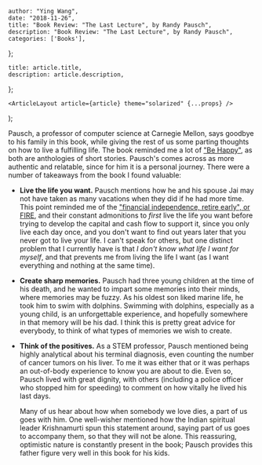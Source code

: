 

    author: "Ying Wang",
    date: "2018-11-26",
    title: "Book Review: "The Last Lecture", by Randy Pausch",
    description: "Book Review: "The Last Lecture", by Randy Pausch",
    categories: ['Books'],
};

    title: article.title,
    description: article.description,
};

    <ArticleLayout article={article} theme="solarized" {...props} />
);


Pausch, a professor of computer science at Carnegie Mellon, says goodbye to his
family in this book, while giving the rest of us some parting thoughts on how to
live a fulfilling life. The book reminded me a lot of ["Be
Happy"](/posts/2017/12/17/be_happy), as both are anthologies of short stories.
Pausch's comes across as more authentic and relatable, since for him it is a
personal journey. There were a number of takeaways from the book I found
valuable:

-   **Live the life you want.** Pausch mentions how he and his spouse Jai may
    not have taken as many vacations when they did if he had more time. This
    point reminded me of the ["financial independence, retire early", or
    FIRE](https://twocents.lifehacker.com/the-basics-of-fire-financial-independence-and-early-re-1820129768),
    and their constant admonitions to *first* live the life you want before
    trying to develop the capital and cash flow to support it, since you only
    live each day once, and you don't want to find out years later that you
    never got to live your life. I can't speak for others, but one distinct
    problem that I currently have is that *I don't know what life I want for
    myself*, and that prevents me from living the life I want (as I want
    everything and nothing at the same time).

-   **Create sharp memories.** Pausch had three young children at the time of
    his death, and he wanted to impart some memories into their minds, where
    memories may be fuzzy. As his oldest son liked marine life, he took him to
    swim with dolphins. Swimming with dolphins, especially as a young child, is
    an unforgettable experience, and hopefully somewhere in that memory will be
    his dad. I think this is pretty great advice for everybody, to think of what
    types of memories we wish to create.

-   **Think of the positives.** As a STEM professor, Pausch mentioned being
    highly analytical about his terminal diagnosis, even counting the number of
    cancer tumors on his liver. To me it was either that or it was perhaps an
    out-of-body experience to know you are about to die. Even so, Pausch lived
    with great dignity, with others (including a police officer who stopped him
    for speeding) to comment on how vitally he lived his last days.

    Many of us hear about how when somebody we love dies, a part of us goes with
    him. One well-wisher mentioned how the Indian spiritual leader Krishnamurti
    spun this statement around, saying part of us goes to accompany them, so
    that they will not be alone. This reassuring, optimistic nature is
    constantly present in the book; Pausch provides this father figure very well
    in this book for his kids.
